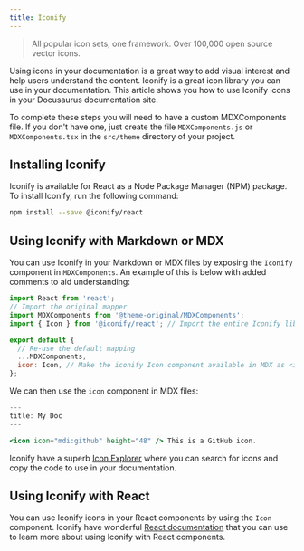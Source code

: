 ```yaml
---
title: Iconify
---
```



> All popular icon sets, one framework. Over 100,000 open source vector icons.

Using icons in your documentation is a great way to add visual interest and help users understand the content. Iconify is a great icon library you can use in your documentation. This article shows you how to use Iconify icons in your Docusaurus documentation site.

<DocusaurusButton label="Docusaurus Documentation: MDX Component Scope" to="https://docusaurus.io/docs/markdown-features/react#mdx-component-scope" />

To complete these steps you will need to have a custom MDXComponents file. If you don't have one, just create the file `MDXComponents.js` or `MDXComponents.tsx` in the `src/theme` directory of your project.

## Installing Iconify

Iconify is available for React as a Node Package Manager (NPM) package. To install Iconify, run the following command:

```bash npm2yarn
npm install --save @iconify/react
```

## Using Iconify with Markdown or MDX

You can use Iconify in your Markdown or MDX files by exposing the `Iconify` component in `MDXComponents`. An example of this is below with added comments to aid understanding:

```jsx title="src/theme/MDXComponents.js"
import React from 'react';
// Import the original mapper
import MDXComponents from '@theme-original/MDXComponents';
import { Icon } from '@iconify/react'; // Import the entire Iconify library.

export default {
  // Re-use the default mapping
  ...MDXComponents,
  icon: Icon, // Make the iconify Icon component available in MDX as <icon />.
};
```

We can then use the `icon` component in MDX files:

```jsx title="docs/my-doc.mdx"
---
title: My Doc
---

<icon icon="mdi:github" height="48" /> This is a GitHub icon.
```

Iconify have a superb [Icon Explorer](https://icon-sets.iconify.design/) where you can search for icons and copy the code to use in your documentation.

## Using Iconify with React

You can use Iconify icons in your React components by using the `Icon` component. Iconify have wonderful [React documentation](https://docs.iconify.design/icon-components/react/) that you can use to learn more about using Iconify with React components.
